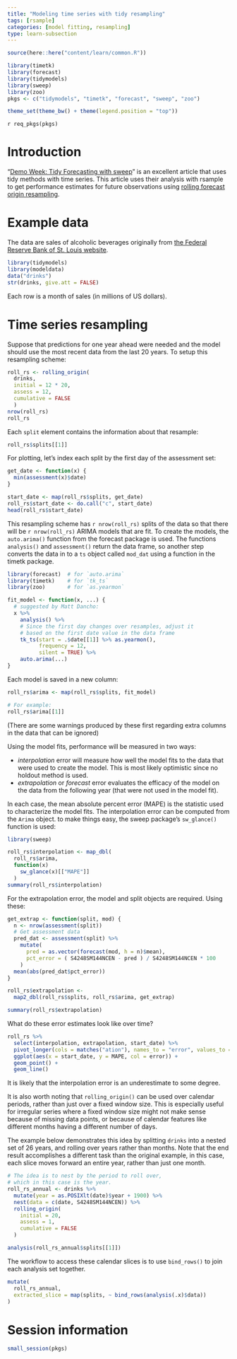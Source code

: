 ```yaml
---
title: "Modeling time series with tidy resampling"
tags: [rsample]
categories: [model fitting, resampling]
type: learn-subsection
---
```


```r
source(here::here("content/learn/common.R"))
```

```r
library(timetk)
library(forecast)
library(tidymodels)
library(sweep)
library(zoo)
pkgs <- c("tidymodels", "timetk", "forecast", "sweep", "zoo")

theme_set(theme_bw() + theme(legend.position = "top"))
```


`r req_pkgs(pkgs)`

# Introduction

"[Demo Week: Tidy Forecasting with sweep](http://www.business-science.io/code-tools/2017/10/25/demo_week_sweep.html)" is an excellent article that uses tidy methods with time series. This article uses their analysis with rsample to get performance estimates for future observations using [rolling forecast origin resampling](https://robjhyndman.com/hyndsight/crossvalidation/). 

# Example data

The data are sales of alcoholic beverages originally from [the Federal Reserve Bank of St. Louis website](https://fred.stlouisfed.org/series/S4248SM144NCEN).

```r
library(tidymodels)
library(modeldata)
data("drinks")
str(drinks, give.att = FALSE)
```

Each row is a month of sales (in millions of US dollars). 

# Time series resampling

Suppose that predictions for one year ahead were needed and the model should use the most recent data from the last 20 years. To setup this resampling scheme:

```r
roll_rs <- rolling_origin(
  drinks, 
  initial = 12 * 20, 
  assess = 12,
  cumulative = FALSE
  )
nrow(roll_rs)
roll_rs
```

Each `split` element contains the information about that resample:

```r
roll_rs$splits[[1]]
```

For plotting, let's index each split by the first day of the assessment set:

```r
get_date <- function(x) {
  min(assessment(x)$date)
}

start_date <- map(roll_rs$splits, get_date)
roll_rs$start_date <- do.call("c", start_date)
head(roll_rs$start_date)
```

This resampling scheme has `r nrow(roll_rs)` splits of the data so that there will be `r nrow(roll_rs)` ARIMA models that are fit. To create the models, the `auto.arima()` function from the forecast package is used. The functions `analysis()` and `assessment()` return the data frame, so another step converts the data in to a `ts` object called `mod_dat` using a function in the timetk package.

```r
library(forecast)  # for `auto.arima`
library(timetk)    # for `tk_ts`
library(zoo)       # for `as.yearmon`

fit_model <- function(x, ...) {
  # suggested by Matt Dancho:
  x %>%
    analysis() %>%
    # Since the first day changes over resamples, adjust it
    # based on the first date value in the data frame 
    tk_ts(start = .$date[[1]] %>% as.yearmon(), 
          frequency = 12, 
          silent = TRUE) %>%
    auto.arima(...)
}
```

Each model is saved in a new column:

```r
roll_rs$arima <- map(roll_rs$splits, fit_model)

# For example:
roll_rs$arima[[1]]
```

(There are some warnings produced by these first regarding extra columns in the data that can be ignored)

Using the model fits, performance will be measured in two ways:

 * _interpolation_ error will measure how well the model fits to the data that were used to create the model. This is most likely optimistic since no holdout method is used. 
 * _extrapolation_ or _forecast_ error evaluates the efficacy of the model on the data from the following year (that were not used in the model fit).
 
In each case, the mean absolute percent error (MAPE) is the statistic used to characterize the model fits. The interpolation error can be computed from the `Arima` object. to make things easy, the sweep package's `sw_glance()` function is used:

```r
library(sweep)

roll_rs$interpolation <- map_dbl(
  roll_rs$arima,
  function(x) 
    sw_glance(x)[["MAPE"]]
  )
summary(roll_rs$interpolation)
```

For the extrapolation error, the model and split objects are required. Using these:

```r
get_extrap <- function(split, mod) {
  n <- nrow(assessment(split))
  # Get assessment data
  pred_dat <- assessment(split) %>%
    mutate(
      pred = as.vector(forecast(mod, h = n)$mean),
      pct_error = ( S4248SM144NCEN - pred ) / S4248SM144NCEN * 100
    )
  mean(abs(pred_dat$pct_error))
}

roll_rs$extrapolation <- 
  map2_dbl(roll_rs$splits, roll_rs$arima, get_extrap)

summary(roll_rs$extrapolation)
```

What do these error estimates look like over time?

```r
roll_rs %>%
  select(interpolation, extrapolation, start_date) %>%
  pivot_longer(cols = matches("ation"), names_to = "error", values_to = "MAPE") %>%
  ggplot(aes(x = start_date, y = MAPE, col = error)) + 
  geom_point() + 
  geom_line()
```

It is likely that the interpolation error is an underestimate to some degree. 

It is also worth noting that `rolling_origin()` can be used over calendar periods, rather than just over a fixed window size. This is especially useful for irregular series where a fixed window size might not make sense because of missing data points, or because of calendar features like different months having a different number of days.

The example below demonstrates this idea by splitting `drinks` into a nested set of 26 years, and rolling over years rather than months. Note that the end result accomplishes a different task than the original example, in this case, each slice moves forward an entire year, rather than just one month.

```r
# The idea is to nest by the period to roll over,
# which in this case is the year.
roll_rs_annual <- drinks %>%
  mutate(year = as.POSIXlt(date)$year + 1900) %>%
  nest(data = c(date, S4248SM144NCEN)) %>%
  rolling_origin(
    initial = 20, 
    assess = 1, 
    cumulative = FALSE
  )

analysis(roll_rs_annual$splits[[1]])
```

The workflow to access these calendar slices is to use `bind_rows()` to join
each analysis set together.

```r
mutate(
  roll_rs_annual,
  extracted_slice = map(splits, ~ bind_rows(analysis(.x)$data))
)
```


# Session information

```r
small_session(pkgs)
```
 

